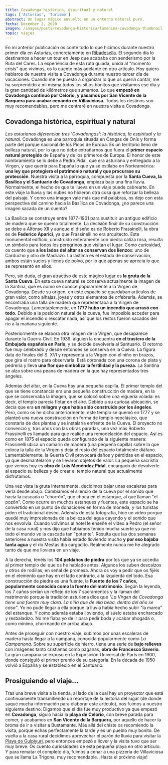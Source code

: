 ```yaml
---
title: Covadonga histórica, espiritual y natural
tags: ['Asturias', 'Turismo']
abstract: Un lugar mágico envuelto en un entorno natural puro.
fecha: December 2, 2020
imagen: /images/posts/covadonga-historica/lamenina-covadonga-thumbnail.webp
topic: viajes
---
```



En mi anterior publicación os conté todo lo que hicimos durante nuestro primer día en Asturias, concretamente en [Ribadesella](https://www.lameninaperdida.art/blog/ribadesella/). El segundo día lo destinamos a hacer un tour en Jeep que acababa con senderismo por la Ruta del Cares. La experiencia de esta ruta guiada, unida al "momento crisis" que vivimos, os lo cuento más adelante en otro artículo. Hoy quiero hablaros de nuestra visita a Covadonga durante nuestro tercer día de vacaciones. Cuando me he puesto a organizar lo que os quería contar, me ha sorprendido a mi misma todos los sitios bonitos que visitamos ese día y la gran cantidad de kilómetros que sumamos. Lo que **empezó en Covadonga continuó por Celorio, y pasamos por San Vicente de la Barquera para acabar cenando en Villaviciosa.** Todos los destinos son muy recomendables, pero me centraré en nuestra visita a Covadonga.

## Covadonga histórica, espiritual y natural

_Los asturianos diferencian tres 'Covadongas': la histórica, la espiritual y la natural._ Covadonga es una parroquia situada en Cangas de Onís y forma parte del parque nacional de los Picos de Europa. Es un territorio lleno de belleza natural, por lo que no debe extrañarnos que fuera el **primer espacio natural protegido** de España y de los primeros de Europa. El honor de este nombramiento se lo debe a Pedro Pidal, que era asturiano y entregado a la Virgen, y que quería para España lo que ya se estilaba en Norteamérica: **una ley que protegiera el patrimonio natural y que procurase su protección**. Nuestra visita a la parroquia, compuesta por la **Santa Cueva, la Basílica y el Santuario de Covadonga**, empieza bajo una fina lluvia. Normalmente, el hecho de que te llueva en un viaje puede cabrearte. En este viaje la lluvia y las nubes no hicieron otra cosa que reforzar la belleza del paisaje. Y como una imagen vale más que mil palabras, os dejo con esta perspectiva del camino hacia la Basílica de Covadonga, ¿no parece una imagen sacada de un cuento?

<PostImage
  src="/images/posts/covadonga-historica/lamenina-covadonga.webp"
  alt="Basílica de Covadonga ©Fotografía propia"
  caption="Basílica de Covadonga ©Fotografía propia"
/>

La Basílica se construye entre 1877-1901 para sustituir un antiguo edificio de madera que se quemó totalmente. La decisión final de su construcción se debe a Alfonso XII y aunque el diseño es de Roberto Frassinelli, la obra es de **Federico Aparici**, ya que Frassinelli no era arquitecto. Este monumental edificio, construido enteramente con piedra caliza rosa, resulta un símbolo para todos los peregrinos que visitan el lugar. Como curiosidad, os cuento que **a los lados del altar se conservan dos lienzo**s: uno de Carducho y otro de Madrazo. La lástima es el estado de conservación, ambos están sucios y llenos de polvo, por lo que apenas se aprecia lo que se representó en ellos.

<PostImage
  src="/images/posts/covadonga-historica/lamenina-altar-basilica.webp"
  alt="Cuadros del altar de la Basílica ©Fotografía propia"
  caption="Cuadros del altar de la Basílica ©Fotografía propia"
/>

Pero, sin duda, el gran atractivo de este mágico lugar es **la gruta de la Santa Cueva**. En esta cueva natural se conserva actualmente la imagen de la Santina, que es como se conoce popularmente a la Virgen de Covadonga. Desde su origen, en este espacio se guardaban artículos de gran valor, como alhajas, joyas y otros elementos de orfebrería. Además, se encontraba una talla de madera que representaba a la Virgen de Covadonga. Lamentablemente, en **1777 hubo un incendio que arrasó con todo.** Debido a la posición natural de la cueva, fue imposible acceder para apagar el incendio o rescatar nada, así que los restos fueron sacados del río a la mañana siguiente.

<PostImage
  src="/images/posts/covadonga-historica/lamenina-entrada-santa-cueva.webp"
  alt="Entrada a la Santa Cueva ©Fotografía propia"
  caption="Entrada a la Santa Cueva ©Fotografía propia"
/>

Posteriormente se elabora otra imagen de la Virgen, que desaparece durante la Guerra Civil. En 1939, alguien la encuentra **en el trastero de la Embajada española en París**, y se decide devolverla al Santuario. El retorno fue muy celebrado y desde entonces se conserva en la Cueva. La figura data de finales del S. XVI y representa a la Virgen con el niño en brazos, que gira el rostro para observarla. Está coronada con una corona de plata y pedrería y lleva **una flor que simboliza la fertilidad y la pureza.** La Santina se alza sobre una peana de madera en la que hay representados tres ángeles.

<PostImage
  src="/images/posts/covadonga-historica/lamenina-santina.webp"
  alt="La Santina en la Santa Cueva ©Fotografía propia"
  caption="La Santina en la Santa Cueva ©Fotografía propia"
/>

Además del altar, en la Cueva hay una pequeña capilla. El primer templo del que se tiene constancia era una pequeña construcción de madera, en la que se conservaba la imagen, que se colocó sobre una viguería volada: es decir, el templo parecía flotar en el aire. Debido a su curiosa ubicación, se decía que era **un milagro y que había sido construido por los ángeles**. Pero, como os he dicho anteriormente, este templo se quemó en 1777 y se planteó una nueva construcción en forma de templo neoclásico, que constaría de dos plantas y se instalaría enfrente de la Cueva. El proyecto no convenció y, tras años con las obras paradas, una vez más Roberto Frassinelli es llamado para que realice una remodelación del espacio. Así es como en 1875 el espacio queda configurado de la siguiente manera: Frassinelli ubica un camarín de madera (una pequeña capilla) sobre la que coloca la talla de la Virgen y deja el resto del espacio totalmente diáfano. Lamentablemente, la Guerra Civil provocará daños y pérdidas en el espacio, ya que desmantelaron y se llevaron objetos de valor. La pequeña sacristía que vemos hoy es **obra de Luis Menéndez Pidal**, encargado de devolverle al espacio su belleza y de crear el templo natural que actualmente disfrutamos.

<PostImage
  src="/images/posts/covadonga-historica/lamenina-santacueva-final.webp"
  alt="Santa Cueva ©Fotografía propia"
  caption="Santa Cueva ©Fotografía propia"
/>

Una vez vista la gruta internamente, decidimos bajar unas escaleras para verla desde abajo. Cambiamos el silencio de la cueva por el sonido que hacía la cascada o "chorrón", que choca en el estanque, al que llaman "el pozón". Como ocurre en muchos estanques y fuentes, este espacio se ha convertido en un punto de donaciones en forma de moneda, y los turistas piden el tradicional deseo. Además de esta fotografía, hice un vídeo porque quedé muy impresionada de la belleza del agua cayendo y el sonido que nos envolvía. Cuando volvimos al hotel le enseñé el vídeo a Pedro (el señor de la casa rural) y nos dijo que habíamos tenido mucha suerte ya que no todo el mundo ve la cascada tan "potente". Resulta que las dos semanas anteriores a nuestra visita había estado lloviendo mucho **y por eso bajaba tanta agua** y el río Mestas iba cargadito. Realmente nunca me he alegrado tanto de que me lloviera en un viaje.

<PostImage
  src="/images/posts/covadonga-historica/lamenina-cascada-covadonga.webp"
  alt="Chorrón ©Fotografía propia"
  caption="Chorrón ©Fotografía propia"
/>

A la derecha, tenéis los **104 peldaños de piedra** por los que ya se accedía al primer templo del que os he hablado antes. Algunos los suben descalzos y otros de rodillas, en señal de promesa. Ahora os voy a pedir que os fijéis en el elemento que hay en el lado contrario, a la izquierda del todo. Esa construcción de piedra es una fuente, la **Fuente de los 7 caños, popularmente conocida como la fuente del matrimonio**. Según la leyenda, los 7 caños serían un reflejo de los 7 sacramentos y la llaman del matrimonio porque la tradición asturiana dice que _"La Virgen de Covadonga tiene una fuente muy clara. La niña que de ella beba, dentro del año se casa"_. Yo no pude llegar a ella porque la lluvia había hecho subir "la marea" del estanque. Y como además estaba lloviendo, el suelo estaba encharcado y resbaladizo. No me fiaba yo de ir para pedir boda y acabar ahogada o, como mínimo, chorreando de arriba abajo.

<PostImage
  src="/images/posts/covadonga-historica/lamenina-santa-cueva.webp"
  alt="La Campana o Campanona ©Fotografía propia"
  caption="La Campana o Campanona ©Fotografía propia"
/>

Antes de proseguir con nuestro viaje, subimos por unas escaleras de madera hasta llegar a la campana, conocida popularmente como _La Campanona_. Sobre su superficie de hierro, tiene una serie de **bajo relieves** con imágenes tanto cristianas como paganas, **obra de Francesco Saverio**. La gran campana se expuso en la Exposición Universal de París en 1900, donde consiguió el primer premio de su categoría. En la década de 1950 volvió a España y se estableció en el Santuario.

<PostImage
  src="/images/posts/covadonga-historica/lamenina-campanona.webp"
  alt="Detalle de La Campanona ©Fotografía propia"
  caption="Detalle de La Campanona ©Fotografía propia"
/>

## Prosiguiendo el viaje...

Tras una breve visita a la tienda, al lado de la cual hay un proyector que está continuamente transmitiendo un reportaje de la historia del lugar (de donde saqué mucha información para elaborar este artículo), nos fuimos a nuestro siguiente destino. Digamos que el día fue muy productivo ya que empezó en **Covadonga**, siguió hacia la **playa de Celorio**, con breve parada para comer, y acabamos en **San Vicente de la Barquera**, por aquello de hacer la broma de ir a visitar a Bustamante. Más allá del chiste os recomiendo la visita, porque echas perfectamente la tarde y es un pueblo muy bonito. De vuelta a la casa rural decidimos aprovechar el parón de lluvia para visitar la [Playa de Gulpiyuri](https://www.lameninaperdida.art/blog/playa-de-gulpiyuri/), pero entonces empezó a llover y la visita tuvo que ser muy breve. Os cuento curiosidades de esta pequeña playa en otro artículo. Y para rematar el completo día, fuimos a cenar a una pizzería de Villaviciosa que se llama La Trigona, muy recomendable. ¡Hasta el próximo viaje!
